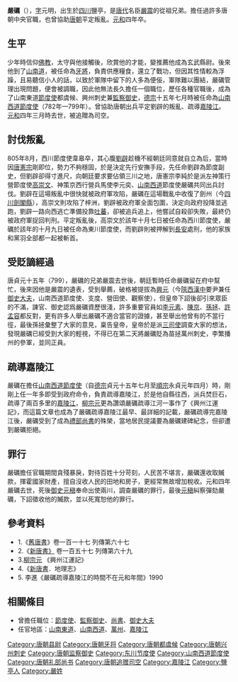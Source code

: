 {{BLP unsourced|time=2020-12-09T14:59:40+00:00}}
'''嚴礪'''（{{bd|8世纪|？|809年||}}），[[表字|字]]元明，出生於[[四川省|四川]]鹽亭，是[[唐朝|唐代]]名臣[[嚴震|嚴震]]的從祖兄弟。擔任過許多唐朝中央官職，也曾協助[[唐朝|唐朝]]平定叛亂。[[元和_(唐朝)|元和]]四年卒。

== 生平 ==
少年時信仰[[佛教|佛教]]，太守與他接觸後，欣賞他的才能，變推薦他成為玄武縣尉。後來他到了[[山南道|山南道]]，被任命為[[牙門將軍|牙將]]，負責供應糧食，還立了戰功，但因其性情較為浮躁，且易聽信小人的話，以致於軍隊中留下的人多為便佞，軍隊難以團結，嚴礪管理出現問題，便會被調職，因此他無法長久擔任一個職位，歷任各種官職後，成為了山南東道[[节度使|節度使]]都虞候、興州刺史兼[[監察御史|監察御史]]，[[唐德宗|德宗]]十五年七月時被任命為[[山南西道節度使|山南西道節度使]]（782年—799年）。曾協助唐朝出兵平定劉辟的叛亂、疏導[[嘉陵江|嘉陵江]]。[[元和_(唐朝)|元和]]四年三月時去世，被追贈為司空。

== 討伐叛亂 ==
805年8月，西川節度使韋皋卒，其心腹[[刘辟|劉辟]]趁機不經朝廷同意就自立為后，當時因[[唐宪宗|唐憲宗]]剛即位，勢力不夠穩固，於是決定先行安撫手段，先任命劉辟為節度副史，但劉辟卻得寸進尺，向朝廷要求要佔領三川之地，唐憲宗李純於是派左神策行營節度使[[高崇文_(唐朝将领)|高崇文]]、神策京西行營兵馬使李元奕、[[山南西道|山南西道]]節度使嚴礪共同出兵討伐。劉辟在這場叛亂中很快就被政府軍攻陷，嚴礪在這場戰亂中收復了劍州（今[[四川省|四川]][[剑阁县|劍閣縣]]），高崇文則攻陷了梓洲，劉辟被政府軍全面包圍，決定向政府投降並逃跑，劉辟一路向西逃亡準備投靠[[吐蕃|吐蕃]]，卻被追兵追上，他嘗試自殺卻失敗，最終仍被政府軍捉回判刑。平定叛亂後，高崇文於該年十月七日被任命為西川節度使，嚴礪於該年的十月九日被任命為東川節度使，而劉辟則被押解到[[长安|長安]]處刑，他的家族和黨羽全部都一起被斬首。

== 受貶謫經過 ==
唐貞元十五年（799），嚴礪的兄弟嚴震去世後，朝廷暫時任命嚴礪留在府中幫忙，後來因他是嚴震的遺表，受到舉薦，破格被提拔為[[興元節度使|興元]]（今[[陕西省|陝西]][[汉中市|漢中]]要尹兼任[[御史大夫|御史大夫]]，山南西道節度使、支度、營田使、觀察使），但皇帝下詔後卻引來眾臣的不滿，諫官、御史認爲嚴礪資歷很淺，許多重要官員如[[李元素_(亳州)|李元素]]、[[陳京_(永樂進士)|陳京]]、[[孫拯|孫拯]]、[[许孟容|許孟容]]都反對，更有許多人舉出嚴礪不適合當官的證據，甚至舉出他曾有的不當行徑，最後孫拯彙整了大家的意見，稟告皇帝，皇帝於是派[[三司官|三司使]]調查大家的想法，發現嚴礪已經受到大家的輕視，不得已在第二天將嚴礪貶為苗拯萬州刺史，李繁播州的參軍，並同正員。

== 疏導嘉陵江 ==
嚴礪在擔任[[山南西道節度使|山南西道節度使]]（自[[唐德宗|德宗]]貞元十五年七月至[[唐顺宗|順宗]]永貞元年四月）時，剛剛上任一年多即受到政府命令，負責疏導嘉陵江，於是他自縣往西，派兵焚巨石，疏導了兩百多里的[[嘉陵江|嘉陵江]]，[[柳宗元|柳宗元]]更為讚頌嚴礪疏導江河一事作了《興州江運記》，而這篇文章也成為了嚴礪疏導嘉陵江最早、最詳細的記載，嚴礪疏導完嘉陵江後，嚴礪受到了成為[[礼部尚书|禮部尚書]]的殊榮，當地居民提議要為嚴礪建碑紀念，但卻遭到嚴礪拒絕。

== 罪行 ==
嚴礪擔任官職期間貪殘暴戾，對待百姓十分苛刻，人民苦不堪言，嚴礪還收取贓款，揮霍國家財產，擅自沒收人民的田地和房子，更經常無故增加稅收。元和四年嚴礪去世，死後[[御史大夫|御史]][[元稹|元稹]]奉命出使兩川，調查嚴礪的罪行，最後[[元稹|元稹]]糾察彈劾嚴礪，下詔徵收他的贓款，並以死寬恕他的罪行。

== 參考資料 ==

* 1.《[[旧唐书|舊唐書]]》卷一百一十七 列傳第六十七
* 2.《[[新唐书|新唐書》]] 卷一百五十七 列傳第六十九
* 3.[[柳宗元|柳宗元]] 《興州江運記》
* 4.《[[新唐书|新唐書]]．地理志》
* 5. 李進《嚴礪疏導嘉陵江的時間不在元和年間》1990

== 相關條目 ==

* 曾擔任職位：[[节度使|節度使]]、[[監察御史|監察御史]]、[[尚书|尚書]]、[[御史大夫|御史大夫]]
* 任官地區：[[山南东道|山南東道]]、[[山南西道|山南西道]]、[[万州区|萬州]]、[[嘉陵江|嘉陵江]]

[[Category:唐朝县尉|Category:唐朝县尉]]
[[Category:唐朝牙将|Category:唐朝牙将]]
[[Category:唐朝都虞候|Category:唐朝都虞候]]
[[Category:唐朝兴州刺史|Category:唐朝兴州刺史]]
[[Category:唐朝监察御史|Category:唐朝监察御史]]
[[Category:东川节度使|Category:东川节度使]]
[[Category:山南西道節度使|Category:山南西道節度使]]
[[Category:唐朝礼部尚书|Category:唐朝礼部尚书]]
[[Category:唐朝追赠司空|Category:唐朝追赠司空]]
[[Category:嘉陵江|Category:嘉陵江]]
[[Category:鹽亭人|Category:鹽亭人]]
[[Category:嚴姓|Category:嚴姓]]